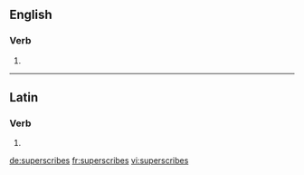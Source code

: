 ==English==

===Verb===
{{head|en|verb form}}

# {{en-third-person singular of|superscribe}}

----

==Latin==

===Verb===
{{la-verb-form|superscrībēs}}

# {{conjugation of|superscrībō||2|s|fut|act|ind|lang=la}}

[[de:superscribes]]
[[fr:superscribes]]
[[vi:superscribes]]